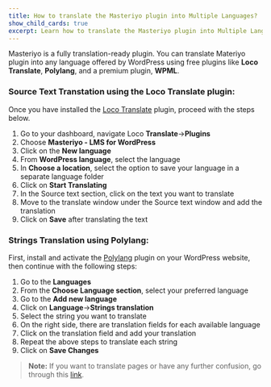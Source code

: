 ```yaml
---
title: How to translate the Masteriyo plugin into Multiple Languages?
show_child_cards: true
excerpt: Learn how to translate the Masteriyo plugin into Multiple Languages supported by WordPress.
---
```


Masteriyo is a fully translation-ready plugin. You can translate Materiyo plugin into any language offered by WordPress using free plugins like **Loco Translate**, **Polylang**, and a premium plugin, **WPML**. 

### Source Text Transtation using the Loco Translate plugin:

Once you have installed the [Loco Translate](https://wordpress.org/plugins/loco-translate) plugin, proceed with the steps below. 

1. Go to your dashboard, navigate Loco **Translate**->**Plugins**
2. Choose  **Masteriyo - LMS for WordPress**
3. Click on the **New language**
4. From  **WordPress language**, select the language
5. In **Choose a location**, select the option to save your language in a separate language folder
6. Click on **Start Translating**
7. In the Source text section, click on the text you want to translate
8. Move to the translate window under the Source text window and add the translation
9. Click on **Save** after translating the text

### Strings Translation using Polylang:

First, install and activate the [Polylang](https://wordpress.org/plugins/polylang) plugin on your WordPress website, then continue with the following steps:
1. Go to the **Languages**
2. From the **Choose Language section**, select your preferred language
3. Go to the **Add new language** 
4. Click on **Language**->**Strings translation**
5. Select the string you want to translate
6. On the right side, there are translation fields for each available language
7. Click on the translation field and add your translation
8. Repeat the above steps to translate each string
9. Click on **Save Changes** 

 
> **Note:** If you want to translate pages or have any further confusion, go through this [link](https://polylang.pro/doc/translating-pages-posts-categories-and-tags/).
